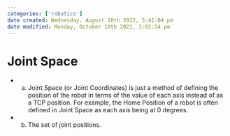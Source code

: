 ```yaml
---
categories: ['robotics']
date created: Wednesday, August 10th 2022, 5:41:04 pm
date modified: Monday, October 10th 2022, 2:02:24 pm
---
```


# Joint Space
- a. Joint Space (or Joint Coordinates) is just a method of defining the position of the robot in terms of the value of each axis instead of as a TCP position. For example, the Home Position of a robot is often defined in Joint Space as each axis being at 0 degrees.
- b. The set of joint positions.



